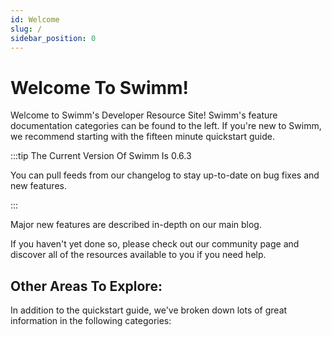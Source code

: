 ```yaml
---
id: Welcome
slug: /
sidebar_position: 0
---
```


# Welcome To Swimm!

Welcome to Swimm's Developer Resource Site! Swimm's feature documentation categories can be found to the
left. If you're new to Swimm, we recommend starting with <Link to='/docs/quickstart'>the fifteen minute quickstart guide</Link>.

:::tip The Current Version Of Swimm Is 0.6.3

You can pull feeds from our <Link to="/changelog">changelog</Link> to stay up-to-date on bug fixes and new features.

<FeedSelector />

:::

Major new features are described in-depth on our <Link href="https://swimm.io/blog">main blog</Link>.

If you haven't yet done so, please check out our <Link to="/community">community page</Link> and discover all of
the resources available to you if you need help. 

## Other Areas To Explore:

In addition to the <Link to="/docs/quickstart">quickstart guide</Link>, we've broken down lots of great
information in the following categories:

<HomepageFeatures />